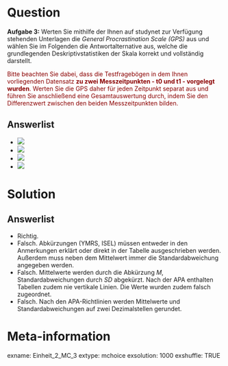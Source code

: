 Question
========
**Aufgabe 3:** Werten Sie mithilfe der Ihnen auf studynet zur Verfügung stehenden Unterlagen die *General Procrastination Scale (GPS)* aus und wählen Sie im Folgenden die Antwortalternative aus, welche die grundlegenden Deskriptivstatistiken der Skala korrekt und vollständig darstellt.

<font color='darkred'>Bitte beachten Sie dabei, dass die Testfragebögen in dem Ihnen vorliegenden Datensatz **zu zwei Messzeitpunkten - t0 und t1 - vorgelegt wurden**. Werten Sie die GPS daher für jeden Zeitpunkt separat aus und führen Sie anschließend eine Gesamtauswertung durch, indem Sie den Differenzwert zwischen den beiden Messzeitpunkten bilden.</font>

Answerlist
----------
* ![](images/Einheit_2_MC_3_a.png)
* ![](images/Einheit_2_MC_3_b.png)
* ![](images/Einheit_2_MC_3_c.png)
* ![](images/Einheit_2_MC_3_d.png)



Solution
========

Answerlist
----------
* Richtig.
* Falsch. Abkürzungen (YMRS, ISEL) müssen entweder in den Anmerkungen erklärt oder direkt in der Tabelle ausgeschrieben werden. Außerdem muss neben dem Mittelwert immer die Standardabweichung angegeben werden.
* Falsch. Mittelwerte werden durch die Abkürzung *M*, Standardabweichungen durch *SD* abgekürzt. Nach der APA enthalten Tabellen zudem nie vertikale Linien. Die Werte wurden zudem falsch zugeordnet.
* Falsch. Nach den APA-Richtlinien werden Mittelwerte und Standardabweichungen auf zwei Dezimalstellen gerundet.


Meta-information
================
exname: Einheit_2_MC_3
extype: mchoice 
exsolution: 1000
exshuffle: TRUE